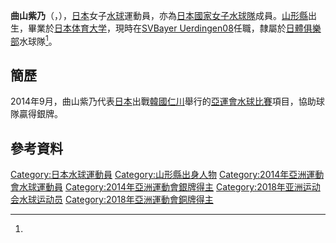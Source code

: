 {{Infobox handball biography
<!--水球運動員模版尚未建立，暫使用功能相同的手球運動員模版-->
| name                = {{lang|ja|曲山 紫乃}}<br/>{{lang|ja|まがりやま しの}}
| image               = 
| fullname            =
| nationality         = 
| birth_date          = {{birth_date_and_age|1987|9|20}}
| birth_place         = {{JPN}}[[山形縣|山形縣]]<ref name="profile">{{cite web|title=仁川アジア競技大会2014 ＞ 日本代表選手団 ＞ 曲山 紫乃|url=http://www.joc.or.jp/games/asia/2014/japan/waterpolo/magariyamashino.html|publisher=2014 JAPANESE OLYMPIC COMMITTEE|accessdate=2014-10-01|archive-date=2014-10-06|archive-url=https://web.archive.org/web/20141006091453/http://www.joc.or.jp/games/asia/2014/japan/waterpolo/magariyamashino.html|dead-url=no}}{{ja}}</ref>
| height              = {{height|m=1.66}}<ref name="仁川亞運">{{cite web|title=Profile - MAGARIYAMA Shino|url=http://www.incheon2014ag.org/Sports/Biographies/Athletes_Profile/?ParticCode=5103403&lang=en|publisher=2014年仁川亞運會官方網站|deadurl=yes|archiveurl=https://web.archive.org/web/20141002022926/http://www.incheon2014ag.org/Sports/Biographies/Athletes_Profile/?ParticCode=5103403&lang=en|archivedate=2014-10-02}}{{en}}</ref>
| weight              = {{weight|kg=60}}<ref name="仁川亞運"/>
| position            = 
| nickname            =
| currentclub         = [[日體俱樂部|日體俱樂部]]
| clubnumber          = 
| youthyears          = 
| youthclubs          = 
| years               = 
| clubs               = 
| nationalyears       = 
| nationalteam        = 
| nationalcaps(goals) = 
| title               =
| titleyears          =
| titleplace          =
| ntupdate            = 
| medaltable          = 
{{MedalSport | 女子[[水球|水球]]}}
{{MedalCountry | {{JPN}}}}
{{MedalCompetition | [[亞洲運動會|亞洲運動會]]}}
{{MedalSilver | [[2014年亞洲運動會|2014年 仁川]] | [[2014年亞洲運動會水球比賽|女子隊際]]}}
{{MedalBronze | [[2018年亞洲運動會|2018年 雅加達]] | [[2018年亞洲運動會水球比賽|女子隊際]]}}
}}
'''曲山紫乃'''（{{lang|en|'''MAGARIYAMA Shino'''}}，{{bd|1987年|9月20日}}），[[日本|日本]]女子[[水球|水球]]運動員，亦為[[日本國家女子水球隊|日本國家女子水球隊]]成員。[[山形縣|山形縣]]出生，畢業於[[日本体育大学|日本体育大学]]，現時在[[SVBayer_Uerdingen08|SVBayer Uerdingen08]]任職，隸屬於[[日體俱樂部|日體俱樂部]]水球隊<ref name="profile"/>。

==簡歷==
2014年9月，曲山紫乃代表[[2014年亞洲運動會日本代表團|日本]]出戰[[韓國|韓國]][[仁川|仁川]]舉行的[[2014年亞洲運動會|亞運會]][[2014年亞洲運動會水球比賽|水球比賽]]項目，協助球隊贏得銀牌。

==參考資料==
{{Reflist}}

{{2014年亞洲運動會日本國家女子水球隊}}
{{DEFAULTSORT:MAGARIYAMA Shino}}
[[Category:日本水球運動員|Category:日本水球運動員]]
[[Category:山形縣出身人物|Category:山形縣出身人物]]
[[Category:2014年亞洲運動會水球運動員|Category:2014年亞洲運動會水球運動員]]
[[Category:2014年亞洲運動會銀牌得主|Category:2014年亞洲運動會銀牌得主]]
[[Category:2018年亚洲运动会水球运动员|Category:2018年亚洲运动会水球运动员]]
[[Category:2018年亞洲運動會銅牌得主|Category:2018年亞洲運動會銅牌得主]]